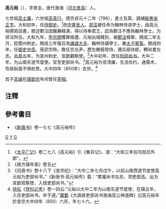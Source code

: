 '''高元裕'''（{{bd|774年||850年|catIdx=G}}），字景圭，唐代渤海（[[河北|河北]][[景县|景县]]）人。

七世祖[[高士廉|高士廉]]，六世祖[[高真行|高真行]]。德宗貞元十二年（796），進士及第，調補[[秘書省|秘書省]][[正字|正字]]。大和初年，任[[侍御史|侍御史]]。<ref>《[[太平广记|太平广记]]》卷二七八《高元裕》引《集异记》，谓：“大和三年任司勋员外郎”。</ref>改[[中書舍人|中書舍人]]。[[郑注|郑注]]被任命为翰林侍进学士，由高元裕撰寫詔書，敘述鄭注因醫藥精湛，得以侍奉君王，認為鄭注不應為翰林學士。为郑注所忌。大和九年，[[李宗閔|李宗閔]]獲罪南遷，元裕出城餞別，被[[鄭注|鄭注]]檢舉，開成二年五月，貶閬州刺史。開成三年復召為[[諫議大夫|諫議大夫]]、翰林侍講學士，兼[[太子賓客|太子賓客]]。開成四年，任[[御史中丞|御史中丞]]。唐武宗時，擔任京兆尹，歷左散騎常侍，遷兵部侍郎，轉尚書左丞。[[会昌_(唐朝)|会昌]]五年，为宣州刺史、宣歙觀察使。<ref>《唐方镇年表》卷五</ref>大中初年，改任[[刑部尚书|刑部尚书]]。大中二年，为山南东道节度使。官至吏部尚书。<ref>《旧唐书》卷十八下《宣宗纪》：“大中二年七月戊午，以前山南西道节度使高元裕为吏部尚书。”《新唐书·高元裕传》载：“累擢尚书左丞，领吏部选。出为宣歙观察使，入授吏部尚书。”</ref>高元裕为官清廉，生活俭约，通儒术，性格耿直不惧权贵。大中四年（850年）去世。<ref>[[徐松|徐松]]《[[登科记考|登科记考]]》卷一四云:“元裕以大中二年为山南东道节度使，在镇五年，入任吏部尚书，卒于道。”[[蕭鄴|蕭鄴]]《大唐故吏部尚书渤海高公神道碑》记高元裕卒於宣宗大中四年（850）六月，年七十六。</ref>

其子[[高璩|高璩]]在[[唐懿宗|唐懿宗]]年间曾任[[宰相|宰相]]。

== 注釋 ==
{{reflist}}

== 參考書目 ==
*《[[新唐书|新唐书]]》卷一七七《高元裕传》

[[Category:唐朝進士|G]]
[[Category:渤海高氏|Y]]
[[Category:山南西道節度使|G]]